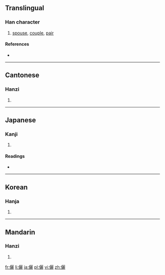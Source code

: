 {{also|俪}}
==Translingual==

===Han character===
{{Han char|rn=9|rad=人|as=19|sn=21|four=2121<sub>1</sub>|canj=人一一心 (OMMP)|ids=⿰[[亻]][[麗]]}}

# [[spouse]], [[couple]], [[pair]]

====References====
* {{Han ref|kx=0121.360|dkj=01311|dj=0256.240|hdz=10238.180|uh=5137|ud=20791|bh=C4D7|bd=50391}}

----

==Cantonese==

===Hanzi===
{{yue-hanzi|jyut=|y=lai6|sim=俪}}

# {{defn|lang=yue|sort=人19}}

----

==Japanese==

===Kanji===
{{ja-kanji|grade=|rs=人19}}

# {{defn|lang=ja|sort=人19}}

====Readings====
* {{ja-readings|on=[[れい]] (rei)|kun=[[つれあい]] (tsureai), [[ならぶ]] (narabu)}}

----

==Korean==

===Hanja===
{{ko-hanja|hangeul=려|rv=ryeo|mr=ryŏ}}

# {{defn|lang=ko|sort=人19}}

----

==Mandarin==

===Hanzi===
{{cmn-hanzi|sim=俪|pin=[[lì]] ([[li4]])|wg=li<sup>4</sup>}}

# {{defn|lang=cmn|sort=人19}}

[[fr:儷]]
[[li:儷]]
[[ja:儷]]
[[pl:儷]]
[[vi:儷]]
[[zh:儷]]